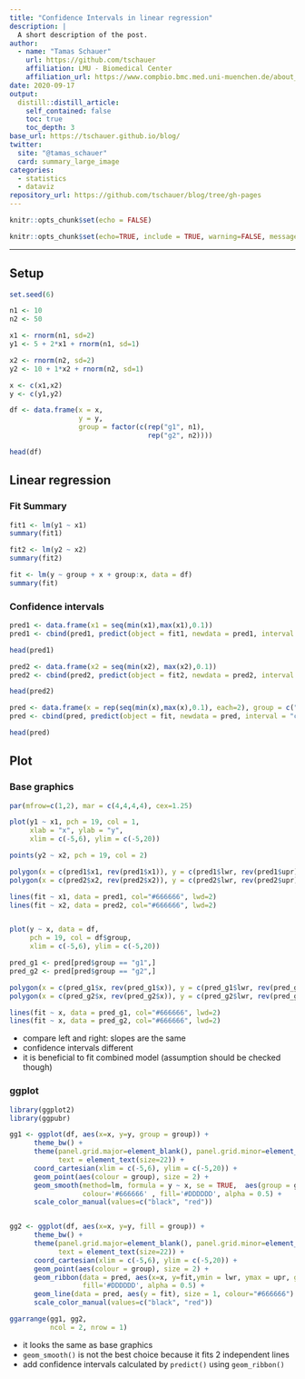 ```yaml
---
title: "Confidence Intervals in linear regression"
description: |
  A short description of the post.
author:
  - name: "Tamas Schauer"
    url: https://github.com/tschauer
    affiliation: LMU - Biomedical Center
    affiliation_url: https://www.compbio.bmc.med.uni-muenchen.de/about_us/people/index.html
date: 2020-09-17
output:
  distill::distill_article:
    self_contained: false
    toc: true
    toc_depth: 3
base_url: https://tschauer.github.io/blog/
twitter:
  site: "@tamas_schauer"
  card: summary_large_image
categories:
  - statistics
  - dataviz
repository_url: https://github.com/tschauer/blog/tree/gh-pages
---
```


```r
knitr::opts_chunk$set(echo = FALSE)
```



```r
knitr::opts_chunk$set(echo=TRUE, include = TRUE, warning=FALSE, message=FALSE)
```

---

## Setup

```r
set.seed(6)

n1 <- 10
n2 <- 50

x1 <- rnorm(n1, sd=2)
y1 <- 5 + 2*x1 + rnorm(n1, sd=1)

x2 <- rnorm(n2, sd=2)
y2 <- 10 + 1*x2 + rnorm(n2, sd=1)

x <- c(x1,x2)
y <- c(y1,y2)

df <- data.frame(x = x, 
                 y = y,
                 group = factor(c(rep("g1", n1), 
                                  rep("g2", n2))))

head(df)
```

## Linear regression

### Fit Summary

```r
fit1 <- lm(y1 ~ x1)
summary(fit1)
```

```r
fit2 <- lm(y2 ~ x2)
summary(fit2)
```

```r
fit <- lm(y ~ group + x + group:x, data = df)
summary(fit)
```



<!-- ### Diagnostics -->

<!-- ```{r, fig.align='center', fig.height=6, fig.width=6, dpi=200, out.width='75%'} -->
<!-- par(mfrow=c(2,2)) -->
<!-- plot(fit1, pch=20) -->
<!-- ``` -->

<!-- ```{r, fig.align='center', fig.height=6, fig.width=6, dpi=200, out.width='75%'} -->
<!-- par(mfrow=c(2,2)) -->
<!-- plot(fit2, pch=20) -->
<!-- ``` -->

<!-- ```{r, fig.align='center', fig.height=6, fig.width=6, dpi=200, out.width='75%'} -->
<!-- par(mfrow=c(2,2)) -->
<!-- plot(fit, pch=20) -->
<!-- ``` -->



### Confidence intervals

```r
pred1 <- data.frame(x1 = seq(min(x1),max(x1),0.1))
pred1 <- cbind(pred1, predict(object = fit1, newdata = pred1, interval = "confidence"))

head(pred1)
```

```r
pred2 <- data.frame(x2 = seq(min(x2), max(x2),0.1))
pred2 <- cbind(pred2, predict(object = fit2, newdata = pred2, interval = "confidence"))

head(pred2)
```

```r
pred <- data.frame(x = rep(seq(min(x),max(x),0.1), each=2), group = c("g1","g2"))
pred <- cbind(pred, predict(object = fit, newdata = pred, interval = "confidence"))

head(pred)
```

## Plot

### Base graphics

```r
par(mfrow=c(1,2), mar = c(4,4,4,4), cex=1.25)

plot(y1 ~ x1, pch = 19, col = 1, 
     xlab = "x", ylab = "y",
     xlim = c(-5,6), ylim = c(-5,20))

points(y2 ~ x2, pch = 19, col = 2)

polygon(x = c(pred1$x1, rev(pred1$x1)), y = c(pred1$lwr, rev(pred1$upr)), col = "#DDDDDD88", border = NA)
polygon(x = c(pred2$x2, rev(pred2$x2)), y = c(pred2$lwr, rev(pred2$upr)), col = "#DDDDDD88", border = NA)

lines(fit ~ x1, data = pred1, col="#666666", lwd=2)
lines(fit ~ x2, data = pred2, col="#666666", lwd=2)


plot(y ~ x, data = df,
     pch = 19, col = df$group, 
     xlim = c(-5,6), ylim = c(-5,20))

pred_g1 <- pred[pred$group == "g1",]
pred_g2 <- pred[pred$group == "g2",]

polygon(x = c(pred_g1$x, rev(pred_g1$x)), y = c(pred_g1$lwr, rev(pred_g1$upr)), col = "#DDDDDD88", border = NA)
polygon(x = c(pred_g2$x, rev(pred_g2$x)), y = c(pred_g2$lwr, rev(pred_g2$upr)), col = "#DDDDDD88", border = NA)

lines(fit ~ x, data = pred_g1, col="#666666", lwd=2)
lines(fit ~ x, data = pred_g2, col="#666666", lwd=2)
```
* compare left and right: slopes are the same
* confidence intervals different
* it is beneficial to fit combined model (assumption should be checked though)

### ggplot

```r
library(ggplot2)
library(ggpubr)

gg1 <- ggplot(df, aes(x=x, y=y, group = group)) + 
      theme_bw() +
      theme(panel.grid.major=element_blank(), panel.grid.minor=element_blank(),
            text = element_text(size=22)) +
      coord_cartesian(xlim = c(-5,6), ylim = c(-5,20)) + 
      geom_point(aes(colour = group), size = 2) +
      geom_smooth(method=lm, formula = y ~ x, se = TRUE,  aes(group = group), 
                  colour='#666666' , fill='#DDDDDD', alpha = 0.5) +
      scale_color_manual(values=c("black", "red"))


gg2 <- ggplot(df, aes(x=x, y=y, fill = group)) + 
      theme_bw() +
      theme(panel.grid.major=element_blank(), panel.grid.minor=element_blank(),
            text = element_text(size=22)) +
      coord_cartesian(xlim = c(-5,6), ylim = c(-5,20)) + 
      geom_point(aes(colour = group), size = 2) +
      geom_ribbon(data = pred, aes(x=x, y=fit,ymin = lwr, ymax = upr, group = group), 
                  fill='#DDDDDD', alpha = 0.5) +
      geom_line(data = pred, aes(y = fit), size = 1, colour="#666666") +
      scale_color_manual(values=c("black", "red"))

ggarrange(gg1, gg2,
          ncol = 2, nrow = 1)
```

* it looks the same as base graphics
* ```geom_smooth()``` is not the best choice because it fits 2 independent lines
* add confidence intervals calculated by ```predict()``` using ```geom_ribbon()```

